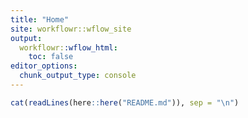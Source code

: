 ```yaml
---
title: "Home"
site: workflowr::wflow_site
output:
  workflowr::wflow_html:
    toc: false
editor_options:
  chunk_output_type: console
---
```


```r
cat(readLines(here::here("README.md")), sep = "\n")
```

